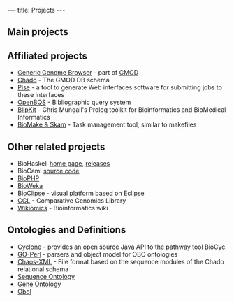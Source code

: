 ---
title: Projects
---

==Main projects==
{{Main projects}}

==Affiliated projects==
* [http://www.gmod.org/ggb Generic Genome Browser] - part of [http://www.gmod.org GMOD]
* [http://www.gmod.org/schema/ Chado] - The GMOD DB schema
* [http://www.pasteur.fr/recherche/unites/sis/Pise/ Pise] - a tool to generate Web interfaces software for submitting jobs to these interfaces
* [http://www.ebi.ac.uk/~senger/openbqs/ OpenBQS] - Bibliographic query system
* [http://blipkit.org BlipKit] - Chris Mungall's Prolog toolkit for Bioinformatics and BioMedical Informatics
* [http://skam.sourceforge.net/ BioMake &amp; Skam] - Task management tool, similar to makefiles

==Other related projects==
* BioHaskell [http://biohaskell.org/ home page], [http://hackage.haskell.org/packages/archive/pkg-list.html#cat:bioinformatics releases]
* BioCaml [http://github.com/agarwal/biocaml source code]
* [http://biophp.org BioPHP]
* [http://bioweka.sourceforge.net/index.php/Main_Page BioWeka]
* [http://www.bioclipse.net/ BioClipse] - visual platform based on Eclipse
* [http://www.yandell-lab.org/cgl/ CGL] - Comparative Genomics Library
* [http://wikiomics.org Wikiomics] - Bioinformatics wiki

==Ontologies and Definitions==
* [http://nemo-cyclone.sourceforge.net Cyclone] - provides an open source Java API to the pathway tool BioCyc.
* [http://search.cpan.org/~cmungall/go-perl GO-Perl] - parsers and object model for OBO ontologies
* [http://www.fruitfly.org/chaos-xml/ Chaos-XML] - File format based on the sequence modules of the Chado relational schema
* [http://song.sourceforge.net/ Sequence Ontology]
* [http://geneontology.org/ Gene Ontology]
* [http://www.fruitfly.org/~cjm/obol/ Obol]